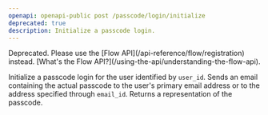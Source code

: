 ```yaml
---
openapi: openapi-public post /passcode/login/initialize
deprecated: true
description: Initialize a passcode login.
---
```


<Warning>
    Deprecated. Please use the [Flow API](/api-reference/flow/registration) instead. [What's the Flow API?](/using-the-api/understanding-the-flow-api).
</Warning>

Initialize a passcode login for the user identified by `user_id`. Sends an email
containing the actual passcode to the user's primary email address or to the address specified
through `email_id`. Returns a representation of the passcode.
